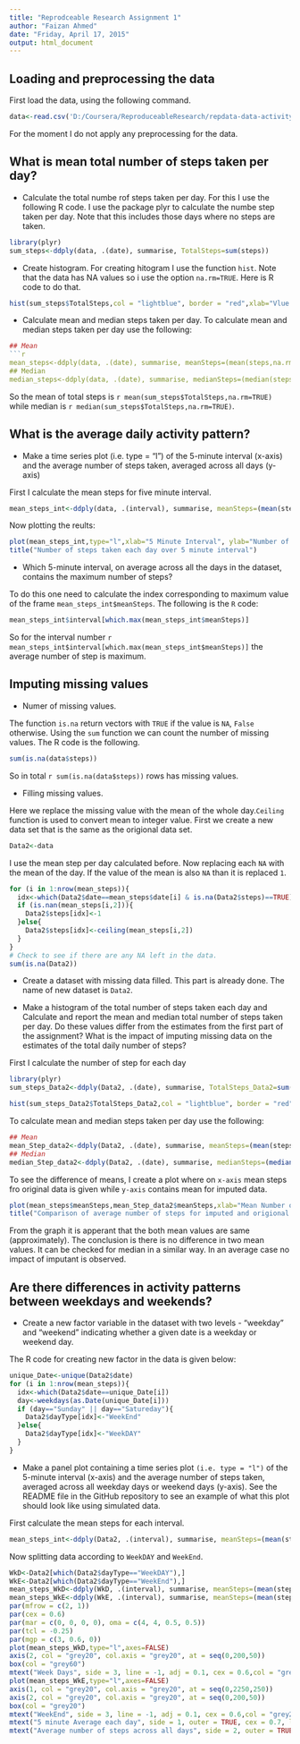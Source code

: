 ```yaml
---
title: "Reprodceable Research Assignment 1"
author: "Faizan Ahmed"
date: "Friday, April 17, 2015"
output: html_document
---
```

Loading and preprocessing the data
-----------------------------------------

First load the data, using the following command.

```r
data<-read.csv('D:/Coursera/ReproduceableResearch/repdata-data-activity/activity.csv')
```
For the moment I do not apply any preprocessing for the data.

What is mean total number of steps taken per day?
-------------------------------------------------
- Calculate the total numbe rof steps taken per day. For this I use the following R code.
I use the package plyr to calculate the numbe step taken per day. Note that this includes those days where no steps are taken.

```r
library(plyr)
sum_steps<-ddply(data, .(date), summarise, TotalSteps=sum(steps))
```
- Create histogram.
For creating hitogram I use the function `hist`. Note that the data has NA values so i use the option `na.rm=TRUE`. Here is R code to do that.

```r
hist(sum_steps$TotalSteps,col = "lightblue", border = "red",xlab="Vlue for Data mean number of steps")
```

- Calculate mean and median steps taken per day.
To calculate mean and median steps taken per day use the following:

```r
## Mean
```r
mean_steps<-ddply(data, .(date), summarise, meanSteps=(mean(steps,na.rm=TRUE)))
## Median
median_steps<-ddply(data, .(date), summarise, medianSteps=(median(steps,na.rm=TRUE)))
```

So the mean of total steps is `r mean(sum_steps$TotalSteps,na.rm=TRUE)` while median is `r median(sum_steps$TotalSteps,na.rm=TRUE)`.

What is the average daily activity pattern?
---------------------------------------------
- Make a time series plot (i.e. type = "l") of the 5-minute interval (x-axis) and the average number of steps taken, averaged across all days (y-axis)

First I calculate the mean steps for five minute interval.
```r
mean_steps_int<-ddply(data, .(interval), summarise, meanSteps=(mean(steps,na.rm=TRUE)))
```

Now plotting the reults:
```r
plot(mean_steps_int,type="l",xlab="5 Minute Interval", ylab="Number of Steps")
title("Number of steps taken each day over 5 minute interval")
```

- Which 5-minute interval, on average across all the days in the dataset, contains the maximum number of steps?

To do this one need to calculate the index corresponding to maximum value of the frame `mean_steps_int$meanSteps`. The following is the `R` code:
```r
mean_steps_int$interval[which.max(mean_steps_int$meanSteps)]
```

So for the interval number `r mean_steps_int$interval[which.max(mean_steps_int$meanSteps)]` the average number of step is maximum.

Imputing missing values
-----------------------------

- Numer of missing values.

The function `is.na` return vectors with `TRUE` if the value is `NA`, `False` otherwise. Using the `sum` function we can count the number of missing values. The R code is the following.

```r
sum(is.na(data$steps))
```

So in total `r sum(is.na(data$steps))` rows has missing values. 

- Filling missing values.

Here we replace the missing value with the mean of the whole day.`Ceiling` function is used to convert mean to integer value. First we create a new data set that is the same as the origional data set.

```r
Data2<-data
```
I use the mean step per day calculated before. Now replacing each `NA` with the mean of the day. If the value of the mean is also `NA` than it is replaced `1`.

```r
for (i in 1:nrow(mean_steps)){
  idx<-which(Data2$date==mean_steps$date[i] & is.na(Data2$steps)==TRUE)
  if (is.nan(mean_steps[i,2])){
    Data2$steps[idx]<-1
  }else{
    Data2$steps[idx]<-ceiling(mean_steps[i,2])
  }
}
# Check to see if there are any NA left in the data.
sum(is.na(Data2))
```

- Create a dataset with missing data filled.
This part is already done. The name of new dataset is `Data2`.

- Make a histogram of the total number of steps taken each day and Calculate and report the mean and median total number of steps taken per day. Do these values differ from the estimates from the first part of the assignment? What is the impact of imputing missing data on the estimates of the total daily number of steps?

First I calculate the number of step for each day
```r
library(plyr)
sum_steps_Data2<-ddply(Data2, .(date), summarise, TotalSteps_Data2=sum(steps))
```

```r
hist(sum_steps_Data2$TotalSteps_Data2,col = "lightblue", border = "red",xlab="Value for Number of Steps for Changed Data")
```

To calculate mean and median steps taken per day use the following:

```r
## Mean
mean_Step_data2<-ddply(Data2, .(date), summarise, meanSteps=(mean(steps,na.rm=TRUE)))
## Median
median_Step_data2<-ddply(Data2, .(date), summarise, medianSteps=(median(steps,na.rm=TRUE)))
```

To see the difference of means, I create a plot where  on `x-axis` mean steps fro original data is given while `y-axis` contains mean for imputed data.

```r
plot(mean_steps$meanSteps,mean_Step_data2$meanSteps,xlab="Mean Number of Steps for Origional Data",ylab="Mean Number of Steps for Imputed Data")
title("Comparison of average number of steps for imputed and origional data")
```

From the graph it is apperant that the both mean values are same (approximately). The conclusion is there is no difference in two mean values. It can be checked for median in a similar way. In an average case no impact of imputant is observed. 

Are there differences in activity patterns between weekdays and weekends?
---------------------------------------------------------------------------
- Create a new factor variable in the dataset with two levels - "weekday" and "weekend" indicating whether a given date is a weekday or weekend day.

The R code for creating new factor in the data is given below:

```r
unique_Date<-unique(Data2$date)
for (i in 1:nrow(mean_steps)){
  idx<-which(Data2$date==unique_Date[i])
  day<-weekdays(as.Date(unique_Date[i]))
  if (day=="Sunday" || day=="Satureday"){
    Data2$dayType[idx]<-"WeekEnd"
  }else{
    Data2$dayType[idx]<-"WeekDAY"
  }  
}
```
- Make a panel plot containing a time series plot `(i.e. type = "l")` of the 5-minute interval (x-axis) and the average number of steps taken, averaged across all weekday days or weekend days (y-axis). See the README file in the GitHub repository to see an example of what this plot should look like using simulated data.

First calculate the mean steps for each interval. 
```r

mean_steps_int<-ddply(Data2, .(interval), summarise, meanSteps=(mean(steps,na.rm=TRUE)))
```

Now splitting data according to `WeekDAY` and `WeekEnd`.

```r
WkD<-Data2[which(Data2$dayType=="WeekDAY"),]
WkE<-Data2[which(Data2$dayType=="WeekEnd"),]
mean_steps_WkD<-ddply(WkD, .(interval), summarise, meanSteps=(mean(steps,na.rm=TRUE)))
mean_steps_WkE<-ddply(WkE, .(interval), summarise, meanSteps=(mean(steps,na.rm=TRUE)))
par(mfrow = c(2, 1))
par(cex = 0.6)
par(mar = c(0, 0, 0, 0), oma = c(4, 4, 0.5, 0.5))
par(tcl = -0.25)
par(mgp = c(3, 0.6, 0))
plot(mean_steps_WkD,type="l",axes=FALSE)
axis(2, col = "grey20", col.axis = "grey20", at = seq(0,200,50))
box(col = "grey60")
mtext("Week Days", side = 3, line = -1, adj = 0.1, cex = 0.6,col = "grey20",font = 4)
plot(mean_steps_WkE,type="l",axes=FALSE)
axis(1, col = "grey20", col.axis = "grey20", at = seq(0,2250,250))
axis(2, col = "grey20", col.axis = "grey20", at = seq(0,200,50))
box(col = "grey20")
mtext("WeekEnd", side = 3, line = -1, adj = 0.1, cex = 0.6,col = "grey20",,font = 4)
mtext("5 minute Average each day", side = 1, outer = TRUE, cex = 0.7, line = 2.2,col = "grey20")
mtext("Average number of steps across all days", side = 2, outer = TRUE, cex = 0.7, line = 2.2,col = "grey20")
```



